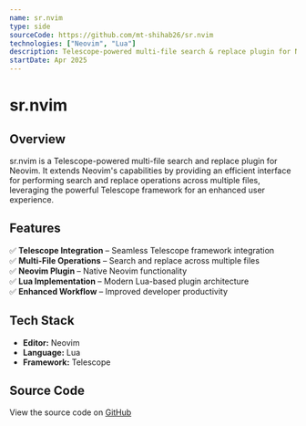 ```yaml
---
name: sr.nvim
type: side
sourceCode: https://github.com/mt-shihab26/sr.nvim
technologies: ["Neovim", "Lua"]
description: Telescope-powered multi-file search & replace plugin for Neovim.
startDate: Apr 2025
---
```


# **sr.nvim**

## **Overview**

sr.nvim is a Telescope-powered multi-file search and replace plugin for Neovim. It extends Neovim's capabilities by providing an efficient interface for performing search and replace operations across multiple files, leveraging the powerful Telescope framework for an enhanced user experience.

## **Features**

✅ **Telescope Integration** – Seamless Telescope framework integration  
✅ **Multi-File Operations** – Search and replace across multiple files  
✅ **Neovim Plugin** – Native Neovim functionality  
✅ **Lua Implementation** – Modern Lua-based plugin architecture  
✅ **Enhanced Workflow** – Improved developer productivity

## **Tech Stack**

- **Editor:** Neovim
- **Language:** Lua
- **Framework:** Telescope

## **Source Code**

View the source code on [GitHub](https://github.com/mt-shihab26/sr.nvim)